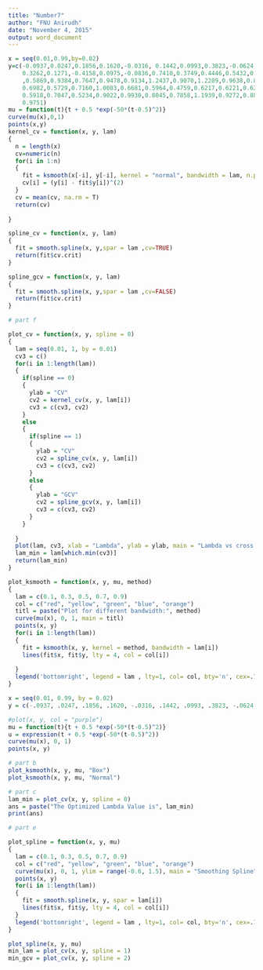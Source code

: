 ---
title: "Number7"
author: "FNU Anirudh"
date: "November 4, 2015"
output: word_document
---


```{r,eval=TRUE}
x = seq(0.01,0.99,by=0.02)
y=c(-0.0937,0.0247,0.1856,0.1620,-0.0316, 0.1442,0.0993,0.3823,-0.0624,
    0.3262,0.1271,-0.4158,0.0975,-0.0836,0.7410,0.3749,0.4446,0.5432,0.6946
    ,0.5869,0.9384,0.7647,0.9478,0.9134,1.2437,0.9070,1.2289,0.9638,0.8834,
    0.6982,0.5729,0.7160,1.0083,0.6681,0.5964,0.4759,0.6217,0.6221,0.6244,
    0.5918,0.7047,0.5234,0.9022,0.9930,0.8045,0.7858,1.1939,0.9272,0.8832,
    0.9751)
mu = function(t){t + 0.5 *exp(-50*(t-0.5)^2)}
curve(mu(x),0,1)
points(x,y)
kernel_cv = function(x, y, lam)
{
  n = length(x)
  cv=numeric(n)
  for(i in 1:n)
  {
    fit = ksmooth(x[-i], y[-i], kernel = "normal", bandwidth = lam, n.points = n)
    cv[i] = (y[i] - fit$y[i])^(2)
  }
  cv = mean(cv, na.rm = T)
  return(cv)
  
}

spline_cv = function(x, y, lam)
{
  fit = smooth.spline(x, y,spar = lam ,cv=TRUE)
  return(fit$cv.crit)
}

spline_gcv = function(x, y, lam)
{
  fit = smooth.spline(x, y,spar = lam ,cv=FALSE)
  return(fit$cv.crit)
}

# part f

plot_cv = function(x, y, spline = 0)
{
  lam = seq(0.01, 1, by = 0.01)
  cv3 = c()
  for(i in 1:length(lam))
  {
    if(spline == 0)
    {
      ylab = "CV"
      cv2 = kernel_cv(x, y, lam[i])
      cv3 = c(cv3, cv2)
    }
    else
    {
      if(spline == 1)
      {
        ylab = "CV"
        cv2 = spline_cv(x, y, lam[i])
        cv3 = c(cv3, cv2)
      }
      else
      {
        ylab = "GCV"
        cv2 = spline_gcv(x, y, lam[i])
        cv3 = c(cv3, cv2)
      }
    }
    
  }
  plot(lam, cv3, xlab = "Lambda", ylab = ylab, main = "Lambda vs cross validation", pch = 20, col = "green")
  lam_min = lam[which.min(cv3)]
  return(lam_min)
}

plot_ksmooth = function(x, y, mu, method)
{
  lam = c(0.1, 0.3, 0.5, 0.7, 0.9)
  col = c("red", "yellow", "green", "blue", "orange")
  titl = paste("Plot for different bandwidth:", method)
  curve(mu(x), 0, 1, main = titl)
  points(x, y)
  for(i in 1:length(lam))
  {
    fit = ksmooth(x, y, kernel = method, bandwidth = lam[i])
    lines(fit$x, fit$y, lty = 4, col = col[i])
    
  }
  legend('bottomright', legend = lam , lty=1, col= col, bty='n', cex=.75)
}

x = seq(0.01, 0.99, by = 0.02)
y = c(-.0937, .0247, .1856, .1620, -.0316, .1442, .0993, .3823, -.0624, .3262, .1271, -.4158, .0975, -.0836, .7410, .3749, .4446, .5432, .6946, .5869, .9384, .7647, .9478, .9134, 1.2437, .9070, 1.2289, .9638, .8834, .6982, .5729, .7160, 1.0083, .6681, .5964, .4759, .6217, .6221, .6244, .5918, .7047, .5234, .9022, .9930, .8045, .7858, 1.1939, .9272, .8832, .9751)

#plot(x, y, col = "purple")
mu = function(t){t + 0.5 *exp(-50*(t-0.5)^2)}
u = expression(t + 0.5 *exp(-50*(t-0.5)^2))
curve(mu(x), 0, 1)
points(x, y)

# part b
plot_ksmooth(x, y, mu, "Box")
plot_ksmooth(x, y, mu, "Normal")

# part c
lam_min = plot_cv(x, y, spline = 0)
ans = paste("The Optimized Lambda Value is", lam_min)
print(ans)

# part e

plot_spline = function(x, y, mu)
{
  lam = c(0.1, 0.3, 0.5, 0.7, 0.9)
  col = c("red", "yellow", "green", "blue", "orange")
  curve(mu(x), 0, 1, ylim = range(-0.6, 1.5), main = "Smoothing Spline")
  points(x, y)
  for(i in 1:length(lam))
  {
    fit = smooth.spline(x, y, spar = lam[i])
    lines(fit$x, fit$y, lty = 4, col = col[i])
  }
  legend('bottomright', legend = lam , lty=1, col= col, bty='n', cex=.75)
}

plot_spline(x, y, mu)
min_lam = plot_cv(x, y, spline = 1)
min_gcv = plot_cv(x, y, spline = 2)


```

